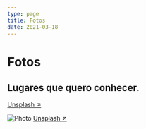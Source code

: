 ```yaml
---
type: page
title: Fotos
date: 2021-03-18
---
```


# Fotos

## Lugares que quero conhecer.


<Imag
  width={1125}
  height={750}
  priority
  className="next-image"
/>
[Unsplash ↗ ](https://images.unsplash.com/photo-1620149290451-a5de860daaaa?ixlib=rb-1.2.1&ixid=MnwxMjA3fDB8MHxwaG90by1wYWdlfHx8fGVufDB8fHx8&auto=format&fit=crop&w=375&q=80)

<Image
  src="/images/photo.jpg"
  alt="Photo"
  width={1125}
  height={750}
  priority
  className="next-image"
/>
[Unsplash ↗ ](https://unsplash.com/photos/ndN00KmbJ1c)
